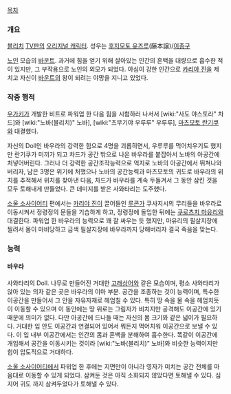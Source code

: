 [[목차]]
=== 개요 ===
[[블리치]] [[TV판]]의 [[오리지널 캐릭터]].
성우는 [[후지모토 유즈루]](藤本譲)/[[이종구]]

[[노인]] 모습의 [[바운트]].
과거에 힘을 얻기 위해 살아있는 인간의 혼백을 대량으로 흡수한 적이 있지만, 그 부작용으로 노인의 외모가 되었다. 야심이 강한 인간으로 [[카리야 진]]을 제치고 자신이 [[바운트]]의 왕이 되려는 야망을 지니고 있었다.


=== 작중 행적 ===
[[우가키]]가 개발한 비트로 파워업 한 다음 힘을 시험하러 나서서 [wiki:"사도 야스토라" 차드]와 [wiki:"노바(블리치)" 노바], [wiki:"츠무기야 우루루" 우루루], [[마츠모토 란기쿠]]와 대결했다.

자신의 Doll인 바우라의 강력한 힘으로 4명을 괴롭히면서, 우루루를 먹어치우기도 했지만 란기쿠가 미끼가 되고 차드가 공간 밖으로 나온 바우라를 붙잡아서 노바의 아공간에 처넣어버린다.
그러나 더 강력한 공간조작능력으로 억지로 노바의 아공간에서 뛰쳐나와버리자, 남은 3명은 위기에 처했으나 노바의 공간능력과 마츠모토의 귀도로 바우라의 위치를 추적해서 위치를 찾아낸 다음, 차드가 바우라를 계속 두들겨서 그 동안 삼킨 것을 모두 토해내게 만들었다. 큰 데미지를 받은 사와타리는 도주했다.

[[소울 소사이어티]] 편에서는 [[카리야 진]]이 끌어들인 [[루콘가]] 쿠사지시의 무리들을 바우라로 이동시켜서 정령정의 문들을 기습하게 하고, 정령정에 돌입한 뒤에는 [[쿠로츠치 마유리]]와 대결한다. 파워업 한 바우라의 능력으로 꽤 잘 싸우는 듯 했지만, 마유리의 필살지장에 찔려서 몸이 마비당하고 금색 필살지장에 바우라까지 당해버리자 결국 죽음을 맞는다.


=== 능력 ===
==== 바우라 ====
사와타리의 Doll. 나무로 만들어진 거대한 [[고래상어]]와 같은 모습이며, 평소 사와타리가 앉아 있는 의자 같은 곳은 바우라의 이마 부분.
공간을 조종하는 것이 능력이며, 특수한 이공간을 만들어서 그 안을 자유자재로 헤엄칠 수 있다.
특히 땅 속을 물 속을 헤엄치듯이 이동할 수 있으며 이 동안에는 땅 위로는 그림자가 비치지만 공격해도 이공간에 있기 때문에 의미가 없다. 다만 아공간에 드나들 때는 자신의 몸 크기와 같은 넓이가 필요하다.
거대한 입 안도 이공간과 연결되어 있어서 뭐든지 먹어치워 이공간으로 보낼 수 있다. 이 입 내부 이공간에서는 인간의 몸과 혼백을 분해하여 흡수한다.
똑같이 이공간에 개입해서 공간을 이동시키는 것이라 [wiki:"노바(블리치)" 노바]와 비슷한 능력이지만 힘이 압도적으로 거대하다.

[[소울 소사이어티]]에서 파워업 한 후에는 지면만이 아니라 영자가 미치는 공간 전체를 마음대로 이동할 수 있게 되었다.
삼켜둔 것은 아직 소화되지 않았다면 토해낼 수 있다. 심지어 귀도 까지 삼켜두었다가 토해낼 수 있다.
